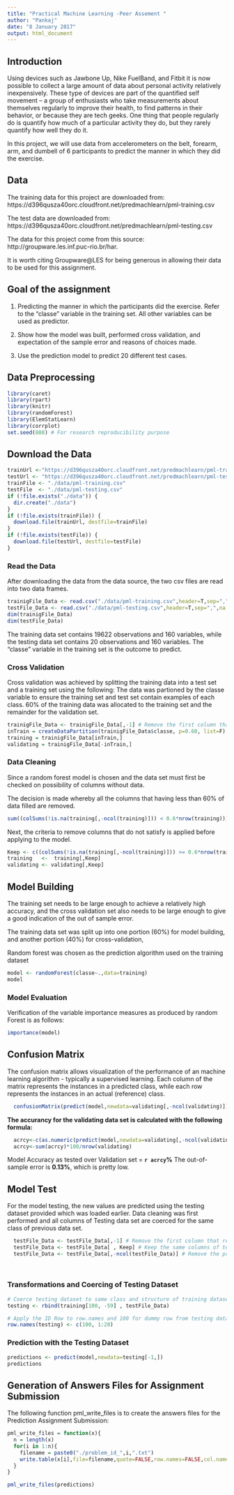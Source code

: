 ---
title: "Practical Machine Learning -Peer Assement "
author: "Pankaj"
date: "8 January 2017"
output: html_document
---
## Introduction  
Using devices such as Jawbone Up, Nike FuelBand, and Fitbit it is now possible to collect a large amount of data about personal activity relatively inexpensively. These type of devices are part of the quantified self movement – a group of enthusiasts who take measurements about themselves regularly to improve their health, to find patterns in their behavior, or because they are tech geeks. One thing that people regularly do is quantify how much of a particular activity they do, but they rarely quantify how well they do it.  

In this project, we will use data from accelerometers on the belt, forearm, arm, and dumbell of 6 participants to predict the manner in which they did the exercise.  

## Data
The training data for this project are downloaded from: 
https://d396qusza40orc.cloudfront.net/predmachlearn/pml-training.csv

The test data are downloaded from: 
https://d396qusza40orc.cloudfront.net/predmachlearn/pml-testing.csv

The data for this project come from this source: http://groupware.les.inf.puc-rio.br/har. 

It is worth citing Groupware@LES for being generous in allowing their data to be used for this assignment.

## Goal of the assignment

1. Predicting the manner in which the participants did the exercise. Refer to the "classe" variable in the training set. All other variables can be used as predictor.

2. Show how the model was built, performed cross validation, and expectation of the sample error and reasons of choices made.

3. Use the prediction model to predict 20 different test cases.

## Data Preprocessing
```{r, echo=TRUE, results='hide', warning=FALSE, message=FALSE}
library(caret)
library(rpart)
library(knitr)
library(randomForest)
library(ElemStatLearn)
library(corrplot)
set.seed(888) # For research reproducibility purpose
```

## Download the Data
```{r downloadData }
trainUrl <-"https://d396qusza40orc.cloudfront.net/predmachlearn/pml-training.csv"
testUrl <- "https://d396qusza40orc.cloudfront.net/predmachlearn/pml-testing.csv"
trainFile <- "./data/pml-training.csv"
testFile  <- "./data/pml-testing.csv"
if (!file.exists("./data")) {
  dir.create("./data")
}
if (!file.exists(trainFile)) {
  download.file(trainUrl, destfile=trainFile)
}
if (!file.exists(testFile)) {
  download.file(testUrl, destfile=testFile)
}
```

### Read the Data
After downloading the data from the data source, the two csv files are read into two data frames.

```{r readData }
trainigFile_Data <- read.csv("./data/pml-training.csv",header=T,sep=",",na.strings=c("NA",""))
testFile_Data <- read.csv("./data/pml-testing.csv",header=T,sep=",",na.strings=c("NA",""))
dim(trainigFile_Data)
dim(testFile_Data)
```
The training data set contains 19622 observations and 160 variables, while the testing data set contains 20 observations and 160 variables. The "classe" variable in the training set is the outcome to predict.

### Cross Validation
Cross validation was achieved by splitting the training data into a test set and a training set using the following:
The data was partioned by the classe variable to ensure the training set and test set contain examples of each class. 60% of the training data was allocated to the training set and the remainder for the validation set.

```{r partionData}
trainigFile_Data <- trainigFile_Data[,-1] # Remove the first column that represents a ID Row
inTrain = createDataPartition(trainigFile_Data$classe, p=0.60, list=F)
training = trainigFile_Data[inTrain,]
validating = trainigFile_Data[-inTrain,]
```

### Data Cleaning
Since a random forest model is chosen and the data set must first be checked on possibility of columns without data.

The decision is made whereby all the columns that having less than 60% of data filled are removed.

```{r removeColumns}
sum((colSums(!is.na(training[,-ncol(training)])) < 0.6*nrow(training))) # Number of columns with less than 60% of data
```

Next, the criteria to remove columns that do not satisfy is applied before applying to the model.

```{r clean data}
Keep <- c((colSums(!is.na(training[,-ncol(training)])) >= 0.6*nrow(training)))
training   <-  training[,Keep]
validating <- validating[,Keep]
```

## Model Building
The training set needs to be large enough to achieve a relatively high accuracy, and the cross validation set also needs to be large enough to give a good indication of the out of sample error.

The training data set was split up into one portion (60%) for model building, and another portion (40%) for cross-validation, 

Random forest was chosen as the prediction algorithm used on the training dataset

```{r randomForest}
model <- randomForest(classe~.,data=training)
model
```

### Model Evaluation
Verification of the variable importance measures as produced by random Forest is as follows:
```{r impModel}
importance(model)
```
## Confusion Matrix

The confusion matrix allows visualization of the performance of an machine learning algorithm - typically a supervised learning. Each column of the matrix represents the instances in a predicted class, while each row represents the instances in an actual (reference) class.

```{r confusionmatrix }


  confusionMatrix(predict(model,newdata=validating[,-ncol(validating)]),validating$classe)


```

**The accurancy for the validating data set is calculated with the following formula:**

```{r accuracy_Calc }

  acrcy<-c(as.numeric(predict(model,newdata=validating[,-ncol(validating)])==validating$classe))
  acrcy<-sum(acrcy)*100/nrow(validating)

```

Model Accuracy as tested over Validation set = **`r acrcy`%**
The out-of-sample error is **0.13%**, which is pretty low.

## Model Test
For the model testing, the new values are predicted using the testing dataset provided which was loaded earlier. Data cleaning was first performed and  all columns of Testing data set are coerced for the same class of previous data set.

```{r modeltest}
  
  testFile_Data <- testFile_Data[,-1] # Remove the first column that represents a ID Row
  testFile_Data <- testFile_Data[ , Keep] # Keep the same columns of testing dataset
  testFile_Data <- testFile_Data[,-ncol(testFile_Data)] # Remove the problem ID
  
  
```

### Transformations and Coercing of Testing Dataset
```{r}
# Coerce testing dataset to same class and structure of training dataset 
testing <- rbind(training[100, -59] , testFile_Data) 

# Apply the ID Row to row.names and 100 for dummy row from testing dataset 
row.names(testing) <- c(100, 1:20)
```

### Prediction with the Testing Dataset
```{r}
predictions <- predict(model,newdata=testing[-1,])
predictions
```

## Generation of Answers Files for Assignment Submission
The following function pml_write_files is to create the answers files for the Prediction Assignment Submission:

```{r}
pml_write_files = function(x){
  n = length(x)
  for(i in 1:n){
    filename = paste0("./problem_id_",i,".txt")
    write.table(x[i],file=filename,quote=FALSE,row.names=FALSE,col.names=FALSE)
  }
}

pml_write_files(predictions)
```


